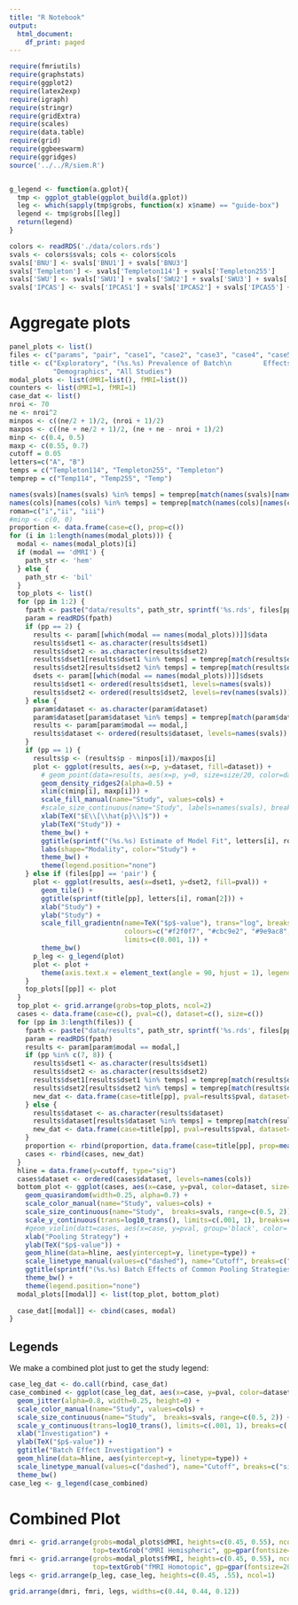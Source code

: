 ```yaml
---
title: "R Notebook"
output:
  html_document:
    df_print: paged
---
```


```r
require(fmriutils)
require(graphstats)
require(ggplot2)
require(latex2exp)
require(igraph)
require(stringr)
require(gridExtra)
require(scales)
require(data.table)
require(grid)
require(ggbeeswarm)
require(ggridges)
source('../../R/siem.R')


g_legend <- function(a.gplot){
  tmp <- ggplot_gtable(ggplot_build(a.gplot))
  leg <- which(sapply(tmp$grobs, function(x) x$name) == "guide-box")
  legend <- tmp$grobs[[leg]]
  return(legend)
}
```

```r
colors <- readRDS('./data/colors.rds')
svals <- colors$svals; cols <- colors$cols
svals['BNU'] <- svals['BNU1'] + svals['BNU3']
svals['Templeton'] <- svals['Templeton114'] + svals['Templeton255']
svals['SWU'] <- svals['SWU1'] + svals['SWU2'] + svals['SWU3'] + svals['SWU4']
svals['IPCAS'] <- svals['IPCAS1'] + svals['IPCAS2'] + svals['IPCAS5'] + svals['IPCAS6'] + svals['IPCAS8']
```
# Aggregate plots

```r
panel_plots <- list()
files <- c("params", "pair", "case1", "case2", "case3", "case4", "case5", "case6")
title <- c("Exploratory", "(%s.%s) Prevalence of Batch\n        Effects Between Studies", "Sessions", "Subjects", "Sexs", "Sites",
           "Demographics", "All Studies")
modal_plots <- list(dMRI=list(), fMRI=list())
counters <- list(dMRI=1, fMRI=1)
case_dat <- list()
nroi <- 70
ne <- nroi^2
minpos <- c((ne/2 + 1)/2, (nroi + 1)/2)
maxpos <- c((ne + ne/2 + 1)/2, (ne + ne - nroi + 1)/2)
minp <- c(0.4, 0.5)
maxp <- c(0.55, 0.7)
cutoff = 0.05
letters=c("A", "B")
temps = c("Templeton114", "Templeton255", "Templeton")
temprep = c("Temp114", "Temp255", "Temp")

names(svals)[names(svals) %in% temps] = temprep[match(names(svals)[names(svals) %in% temps], temps)]
names(cols)[names(cols) %in% temps] = temprep[match(names(cols)[names(cols) %in% temps], temps)]
roman=c("i","ii", "iii")
#minp <- c(0, 0)
proportion <- data.frame(case=c(), prop=c())
for (i in 1:length(names(modal_plots))) {
  modal <- names(modal_plots)[i]
  if (modal == 'dMRI') {
    path_str <- 'hem'
  } else {
    path_str <- 'bil'
  }
  top_plots <- list()
  for (pp in 1:2) {
    fpath <- paste("data/results", path_str, sprintf('%s.rds', files[pp]), sep="_")
    param = readRDS(fpath)
    if (pp == 2) {
      results <- param[[which(modal == names(modal_plots))]]$data
      results$dset1 <- as.character(results$dset1)
      results$dset2 <- as.character(results$dset2)
      results$dset1[results$dset1 %in% temps] = temprep[match(results$dset1[results$dset1 %in% temps], temps)]
      results$dset2[results$dset2 %in% temps] = temprep[match(results$dset2[results$dset2 %in% temps], temps)]
      dsets <- param[[which(modal == names(modal_plots))]]$dsets
      results$dset1 <- ordered(results$dset1, levels=names(svals))
      results$dset2 <- ordered(results$dset2, levels=rev(names(svals)))
    } else {
      param$dataset <- as.character(param$dataset)
      param$dataset[param$dataset %in% temps] = temprep[match(param$dataset[param$dataset %in% temps], temps)]
      results <- param[param$modal == modal,]
      results$dataset <- ordered(results$dataset, levels=names(svals))
    }
    if (pp == 1) {
      results$p <- (results$p - minpos[i])/maxpos[i]
      plot <- ggplot(results, aes(x=p, y=dataset, fill=dataset)) +
        # geom_point(data=results, aes(x=p, y=0, size=size/20, color=dataset), alpha=0.8) +
        geom_density_ridges2(alpha=0.5) +
        xlim(c(minp[i], maxp[i])) +
        scale_fill_manual(name="Study", values=cols) +
        #scale_size_continuous(name="Study", labels=names(svals), breaks=svals) +
        xlab(TeX("$E\\[\\hat{p}\\]$")) +
        ylab(TeX("Study")) +
        theme_bw() +
        ggtitle(sprintf("(%s.%s) Estimate of Model Fit", letters[i], roman[1])) +
        labs(shape="Modality", color="Study") +
        theme_bw() +
        theme(legend.position="none")
    } else if (files[pp] == 'pair') {
      plot <- ggplot(results, aes(x=dset1, y=dset2, fill=pval)) +
        geom_tile() +
        ggtitle(sprintf(title[pp], letters[i], roman[2])) +
        xlab("Study") +
        ylab("Study") +
        scale_fill_gradientn(name=TeX("$p$-value"), trans="log", breaks=c(0.001, 0.01, 0.1, 1),
                             colours=c("#f2f0f7", "#cbc9e2", "#9e9ac8", "#6a51a3"),
                             limits=c(0.001, 1)) +
        theme_bw()
      p_leg <- g_legend(plot)
      plot <- plot +
        theme(axis.text.x = element_text(angle = 90, hjust = 1), legend.position="none")
    }
    top_plots[[pp]] <- plot
  }
  top_plot <- grid.arrange(grobs=top_plots, ncol=2)
  cases <- data.frame(case=c(), pval=c(), dataset=c(), size=c())
  for (pp in 3:length(files)) {
    fpath <- paste("data/results", path_str, sprintf('%s.rds', files[pp]), sep="_")
    param = readRDS(fpath)
    results <- param[param$modal == modal,]
    if (pp %in% c(7, 8)) {
      results$dset1 <- as.character(results$dset1)
      results$dset2 <- as.character(results$dset2)
      results$dset1[results$dset1 %in% temps] = temprep[match(results$dset1[results$dset1 %in% temps], temps)]
      results$dset2[results$dset2 %in% temps] = temprep[match(results$dset2[results$dset2 %in% temps], temps)]
      new_dat <- data.frame(case=title[pp], pval=results$pval, dataset=results$dset1, size=results$size)
    } else {
      results$dataset <- as.character(results$dataset)
      results$dataset[results$dataset %in% temps] = temprep[match(results$dataset[results$dataset %in% temps], temps)]
      new_dat <- data.frame(case=title[pp], pval=results$pval, dataset=results$dataset, size=results$size)
    }
    proportion <- rbind(proportion, data.frame(case=title[pp], prop=mean(results$pval < cutoff, na.rm=TRUE)))
    cases <- rbind(cases, new_dat)
  }
  hline = data.frame(y=cutoff, type="sig")
  cases$dataset <- ordered(cases$dataset, levels=names(cols))
  bottom_plot <- ggplot(cases, aes(x=case, y=pval, color=dataset, size=size), drop=FALSE) +
    geom_quasirandom(width=0.25, alpha=0.7) +
    scale_color_manual(name="Study", values=cols) +
    scale_size_continuous(name="Study",  breaks=svals, range=c(0.5, 2)) +
    scale_y_continuous(trans=log10_trans(), limits=c(.001, 1), breaks=c(.001, .01, .1, 1)) +
    #geom_violin(datt=cases, aes(x=case, y=pval, group='black', color='black')) +
    xlab("Pooling Strategy") +
    ylab(TeX("$p$-value")) +
    geom_hline(data=hline, aes(yintercept=y, linetype=type)) +
    scale_linetype_manual(values=c("dashed"), name="Cutoff", breaks=c("sig"), labels=lapply(c("$\\alpha = 0.05"), TeX)) +
    ggtitle(sprintf("(%s.%s) Batch Effects of Common Pooling Strategies", letters[i], roman[3])) +
    theme_bw() +
    theme(legend.position="none")
  modal_plots[[modal]] <- list(top_plot, bottom_plot)
  
  case_dat[[modal]] <- cbind(cases, modal)
}
```

## Legends

We make a combined plot just to get the study legend:

```r
case_leg_dat <- do.call(rbind, case_dat)
case_combined <- ggplot(case_leg_dat, aes(x=case, y=pval, color=dataset, size=size)) +
  geom_jitter(alpha=0.8, width=0.25, height=0) +
  scale_color_manual(name="Study", values=cols) +
  scale_size_continuous(name="Study",  breaks=svals, range=c(0.5, 2)) +
  scale_y_continuous(trans=log10_trans(), limits=c(.001, 1), breaks=c(.001, .01, .1, 1)) +
  xlab("Investigation") +
  ylab(TeX("$p$-value")) +
  ggtitle("Batch Effect Investigation") +
  geom_hline(data=hline, aes(yintercept=y, linetype=type)) +
  scale_linetype_manual(values=c("dashed"), name="Cutoff", breaks=c("sig"), labels=lapply(c("$\\alpha = 0.05"), TeX)) +
  theme_bw()
case_leg <- g_legend(case_combined)
```


# Combined Plot

```r
dmri <- grid.arrange(grobs=modal_plots$dMRI, heights=c(0.45, 0.55), ncol=1,
                     top=textGrob("dMRI Hemispheric", gp=gpar(fontsize=20)))
fmri <- grid.arrange(grobs=modal_plots$fMRI, heights=c(0.45, 0.55), ncol=1,
                     top=textGrob("fMRI Homotopic", gp=gpar(fontsize=20)))
legs <- grid.arrange(p_leg, case_leg, heights=c(0.45, .55), ncol=1)
```

```r
grid.arrange(dmri, fmri, legs, widths=c(0.44, 0.44, 0.12))
```
